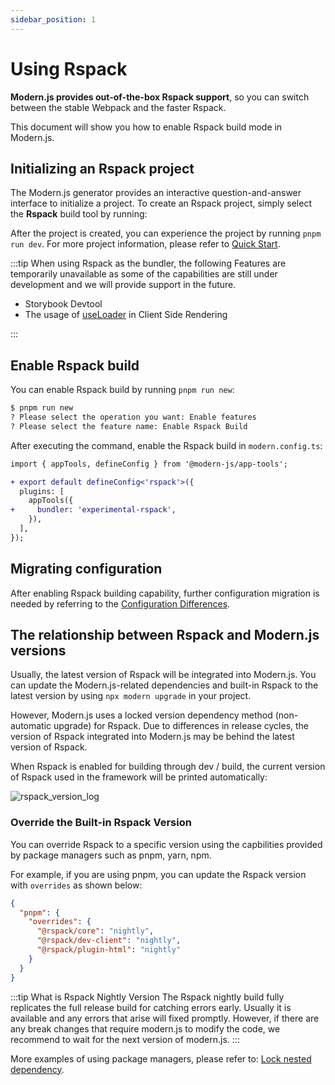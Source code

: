 ```yaml
---
sidebar_position: 1
---
```


# Using Rspack


<Rspack />

**Modern.js provides out-of-the-box Rspack support**, so you can switch between the stable Webpack and the faster Rspack.

This document will show you how to enable Rspack build mode in Modern.js.

## Initializing an Rspack project

The Modern.js generator provides an interactive question-and-answer interface to initialize a project. To create an Rspack project, simply select the **Rspack** build tool by running:


<InitRspackApp />

After the project is created, you can experience the project by running `pnpm run dev`. For more project information, please refer to [Quick Start](/guides/get-started/quick-start.html).

:::tip
When using Rspack as the bundler, the following Features are temporarily unavailable as some of the capabilities are still under development and we will provide support in the future.

- Storybook Devtool
- The usage of [useLoader](/guides/basic-features/data-fetch.html) in Client Side Rendering

:::

## Enable Rspack build

You can enable Rspack build by running `pnpm run new`:

```bash
$ pnpm run new
? Please select the operation you want: Enable features
? Please select the feature name: Enable Rspack Build
```

After executing the command, enable the Rspack build in `modern.config.ts`:

```diff title=modern.config.ts
import { appTools, defineConfig } from '@modern-js/app-tools';

+ export default defineConfig<'rspack'>({
  plugins: [
    appTools({
+     bundler: 'experimental-rspack',
    }),
  ],
});
```


<RspackPrecautions />

## Migrating configuration

After enabling Rspack building capability, further configuration migration is needed by referring to the [Configuration Differences](https://modernjs.dev/builder/en/guide/advanced/rspack-start.html#migrating-from-webpack-to-rspack).

## The relationship between Rspack and Modern.js versions

Usually, the latest version of Rspack will be integrated into Modern.js. You can update the Modern.js-related dependencies and built-in Rspack to the latest version by using `npx modern upgrade` in your project.

However, Modern.js uses a locked version dependency method (non-automatic upgrade) for Rspack. Due to differences in release cycles, the version of Rspack integrated into Modern.js may be behind the latest version of Rspack.

When Rspack is enabled for building through dev / build, the current version of Rspack used in the framework will be printed automatically:

![rspack_version_log](https://lf3-static.bytednsdoc.com/obj/eden-cn/6221eh7uhbfvhn/modern/img_v2_dfcf051f-21db-4741-a108-d9f7a82c3abg.png)

### Override the Built-in Rspack Version

You can override Rspack to a specific version using the capbilities provided by package managers such as pnpm, yarn, npm.

For example, if you are using pnpm, you can update the Rspack version with `overrides` as shown below:

```json title=package.json
{
  "pnpm": {
    "overrides": {
      "@rspack/core": "nightly",
      "@rspack/dev-client": "nightly",
      "@rspack/plugin-html": "nightly"
    }
  }
}
```

:::tip What is Rspack Nightly Version
The Rspack nightly build fully replicates the full release build for catching errors early.
Usually it is available and any errors that arise will fixed promptly.
However, if there are any break changes that require modern.js to modify the code, we recommend to wait for the next version of modern.js.
:::

More examples of using package managers, please refer to: [Lock nested dependency](/guides/get-started/upgrade.html#lock-nested-dependency).
